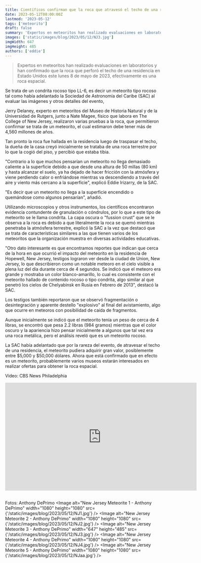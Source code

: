 ```yaml
---
title: Científicos confirman que la roca que atravesó el techo de una residencia en New Jersey en efecto es un meteorito
date: 2023-05-12T08:00:00Z
lastmod: '2023-05-12'
tags: ['meteorito']
draft: false
summary: 'Expertos en meteoritos han realizado evaluaciones en laboratorios y han confirmado que la roca que perforó el techo de una residencia en Estado Unidos este lunes 8 de mayo de 2023, efectivamente es una roca espacial.'
images: ['static/images/blog/2023/05/12/NJ3.jpg']
imgWidth: 647
imgHeight: 485
authors: ['eddie']
---
```


> Expertos en meteoritos han realizado evaluaciones en laboratorios y han confirmado que la roca que perforó el techo de una residencia en Estado Unidos este lunes 8 de mayo de 2023, efectivamente es una roca espacial.

Se trata de un condrita rocoso tipo LL-6, es decir un meteorito tipo rocoso tal como había adelantado la Sociedad de Astronomía del Caribe (SAC) al evaluar las imágenes y otros detalles del evento,

Jerry Delaney, experto en meteoritos del Museo de Historia Natural y de la Universidad de Rutgers, junto a Nate Magee, físico que labora en The College of New Jersey, realizaron varias pruebas a la roca, que
permitieron confirmar se trata de un meteorito, el cual estimaron debe tener más de 4,560 millones de años.

Tan pronto la roca fue hallada en la residencia luego de traspasar el techo, la dueña de la casa creyó inicialmente se trataba de una roca terrestre por lo que la cogió del piso, y percibió que estaba tibia.

"Contrario a lo que muchos pensarían un meteorito no llega demasiado caliente a la superficie debido a que desde una altura de 50 millas (80 km) y hasta alcanzar el suelo, ya ha dejado de hacer fricción con la
atmósfera y viene perdiendo calor o enfriándose mientras va descendiendo a través del aire y viento más cercano a la superficie", explicó Eddie Irizarry, de la SAC.

"Es decir que un meteorito no llega a la superficie encendido o quemándose como algunos pensarían", añadió.

Utilizando microscopios y otros instrumentos, los científicos encontraron evidencia contundente de granulación o cóndrulos, por lo que a este tipo de meteorito se le llama condrita. La capa oscura o "fussion crust"
que se le observa a la roca es debido a que literalmente la roca se quemó mientras penetraba la atmósfera terrestre, explicó la SAC a la vez que destacó que se trata de características similares a las que
tienen varios de los meteoritos que la organización muestra en diversas actividades educativas.

"Otro dato interesante es que encontramos reportes que indican que cerca de la hora en que ocurrió el impacto del meteorito en la residencia de Hopewell, New Jersey, testigos lograron ver desde la ciudad de
Union, New Jersey, lo que describieron como un notable meteoro en el cielo visible a plena luz del día durante cerca de 4 segundos. Se indicó que el meteoro era grande y mostraba un color blanco-amarillo, lo cual
es consistente con el meteorito hallado de contenido rocoso o tipo condrita, algo similar al que penetró los cielos de Chelyabinsk en Rusia en Febrero de 2013", destacó la SAC.

Los testigos también reportaron que se observó fragmentación o desintegración y aparente destello "explosivo" al final del avistamiento, algo que ocurre en meteoros con posibilidad de caída de fragmentos.

Aunque inicialmente se indicó que el meteorito tenía un peso de cerca de 4 libras, se encontró que pesa 2.2 libras (984 gramos) mientras que el color oscuro y la apariencia hizo pensar inicialmente a algunos que
tal vez era una roca metálica, pero el análisis reveló que es un meteorito rocoso.

La SAC había adelantado que por la rareza del evento, de atravesar el techo de una residencia, el meteorito pudiera adquirir gran valor, posiblemente entre $5,000 y $50,000 dólares. Ahora que está confirmado
que en efecto es un meteorito, probablemente varios museos estarán interesados en realizar ofertas para obtener la roca espacial.

<ImageCaption>Video: CBS News Philadelphia</ImageCaption>
<iframe
  src="https://www.cbsnews.com/philadelphia/video/woman-thankful-nobody-was-home-after-possible-meteorite-struck-home-in-new-jersey/"
  id="cbsNewsVideo"
  allowfullscreen
  allow="fullscreen"
  frameborder="0"
  width="620"
  height="349"
></iframe>

<br />
<br />

<ImageCaption>Fotos: Anthony DePrimo</ImageCaption>
<Image
  alt="New Jersey Meteorite 1 - Anthony DePrimo"
  width="1080"
  height="1080"
  src={'/static/images/blog/2023/05/12/NJ1.jpg'}
/>
<Image
  alt="New Jersey Meteorite 2 - Anthony DePrimo"
  width="1080"
  height="1080"
  src={'/static/images/blog/2023/05/12/NJ2.jpg'}
/>
<Image
  alt="New Jersey Meteorite 3 - Anthony DePrimo"
  width="647"
  height="485"
  src={'/static/images/blog/2023/05/12/NJ3.jpg'}
/>
<Image
  alt="New Jersey Meteorite 4 - Anthony DePrimo"
  width="1080"
  height="1080"
  src={'/static/images/blog/2023/05/12/NJ4.jpg'}
/>
<Image
  alt="New Jersey Meteorite 5 - Anthony DePrimo"
  width="1080"
  height="1080"
  src={'/static/images/blog/2023/05/12/NJaa.jpg'}
/>
